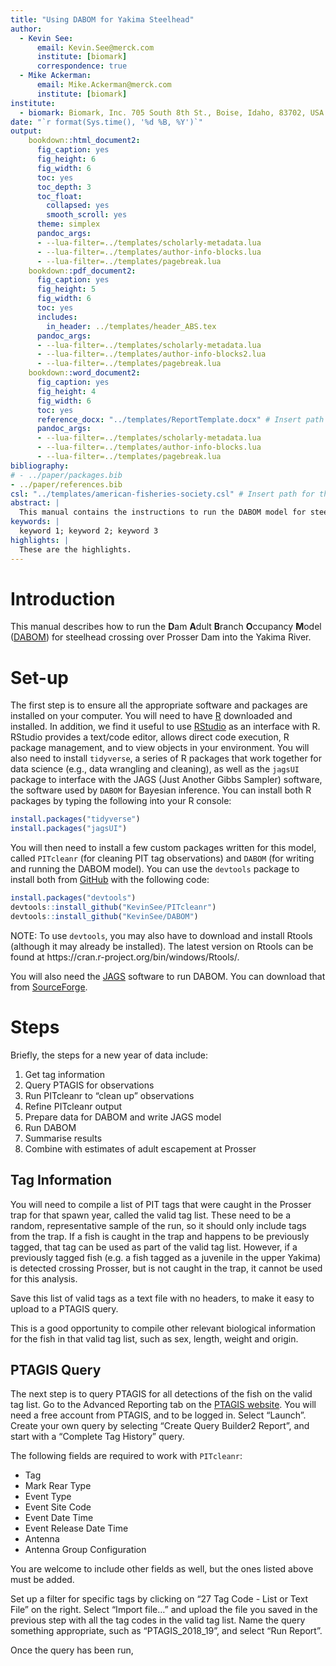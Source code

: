 ```yaml
---
title: "Using DABOM for Yakima Steelhead"
author:
  - Kevin See:
      email: Kevin.See@merck.com
      institute: [biomark]
      correspondence: true
  - Mike Ackerman:
      email: Mike.Ackerman@merck.com
      institute: [biomark]
institute:
  - biomark: Biomark, Inc. 705 South 8th St., Boise, Idaho, 83702, USA
date: "`r format(Sys.time(), '%d %B, %Y')`"
output: 
    bookdown::html_document2:
      fig_caption: yes
      fig_height: 6
      fig_width: 6
      toc: yes
      toc_depth: 3
      toc_float:
        collapsed: yes
        smooth_scroll: yes
      theme: simplex
      pandoc_args:
      - --lua-filter=../templates/scholarly-metadata.lua
      - --lua-filter=../templates/author-info-blocks.lua
      - --lua-filter=../templates/pagebreak.lua
    bookdown::pdf_document2:
      fig_caption: yes
      fig_height: 5
      fig_width: 6
      toc: yes
      includes:
        in_header: ../templates/header_ABS.tex
      pandoc_args:
      - --lua-filter=../templates/scholarly-metadata.lua
      - --lua-filter=../templates/author-info-blocks2.lua
      - --lua-filter=../templates/pagebreak.lua
    bookdown::word_document2:
      fig_caption: yes
      fig_height: 4
      fig_width: 6
      toc: yes
      reference_docx: "../templates/ReportTemplate.docx" # Insert path for the DOCX file
      pandoc_args:
      - --lua-filter=../templates/scholarly-metadata.lua
      - --lua-filter=../templates/author-info-blocks.lua
      - --lua-filter=../templates/pagebreak.lua
bibliography:
# - ../paper/packages.bib
- ../paper/references.bib
csl: "../templates/american-fisheries-society.csl" # Insert path for the bib-style
abstract: |
  This manual contains the instructions to run the DABOM model for steelhead in the Yakima basin.
keywords: |
  keyword 1; keyword 2; keyword 3
highlights: |
  These are the highlights.
---
```


# Introduction

This manual describes how to run the **D**am **A**dult **B**ranch **O**ccupancy **M**odel ([DABOM](https://github.com/KevinSee/DABOM)) for steelhead crossing over Prosser Dam into the Yakima River. 

# Set-up

The first step is to ensure all the appropriate software and packages are installed on your computer. You will need to have [R](https://cran.r-project.org/) downloaded and installed. In addition, we find it useful to use [RStudio](https://rstudio.com/) as an interface with R. RStudio provides a text/code editor, allows direct code execution, R package management, and to view objects in your environment. You will also need to install `tidyverse`, a series of R packages that work together for data science (e.g., data wrangling and cleaning), as well as the `jagsUI` package to interface with the JAGS (Just Another Gibbs Sampler) software, the software used by `DABOM` for Bayesian inference. You can install both R packages by typing the following into your R console:

```r
install.packages("tidyverse")
install.packages("jagsUI")
```

You will then need to install a few custom packages written for this model, called `PITcleanr` (for cleaning PIT tag observations) and `DABOM` (for writing and running the DABOM model). You can use the `devtools` package to install both from [GitHub](https://github.com/) with the following code:

```r
install.packages("devtools")
devtools::install_github("KevinSee/PITcleanr")
devtools::install_github("KevinSee/DABOM")
```

NOTE: To use `devtools`, you may also have to download and install Rtools (although it may already be installed). The latest version on Rtools can be found at https://cran.r-project.org/bin/windows/Rtools/.

You will also need the [JAGS](http://mcmc-jags.sourceforge.net/) software to run DABOM. You can download that from [SourceForge](https://sourceforge.net/projects/mcmc-jags/files/). 

# Steps

Briefly, the steps for a new year of data include: 

1. Get tag information
1. Query PTAGIS for observations
1. Run PITcleanr to "clean up" observations
1. Refine PITcleanr output
1. Prepare data for DABOM and write JAGS model
1. Run DABOM
1. Summarise results
1. Combine with estimates of adult escapement at Prosser

## Tag Information

You will need to compile a list of PIT tags that were caught in the Prosser trap for that spawn year, called the valid tag list. These need to be a random, representative sample of the run, so it should only include tags from the trap. If a fish is caught in the trap and happens to be previously tagged, that tag can be used as part of the valid tag list. However, if a previously tagged fish (e.g. a fish tagged as a juvenile in the upper Yakima) is detected crossing Prosser, but is not caught in the trap, it cannot be used for this analysis.

Save this list of valid tags as a text file with no headers, to make it easy to upload to a PTAGIS query.

This is a good opportunity to compile other relevant biological information for the fish in that valid tag list, such as sex, length, weight and origin. 

## PTAGIS Query

The next step is to query PTAGIS for all detections of the fish on the valid tag list. Go to the Advanced Reporting tab on the [PTAGIS website](https://www.ptagis.org/data/advanced-reporting). You will need a free account from PTAGIS, and to be logged in. Select "Launch". Create your own query by selecting "Create Query Builder2 Report", and start with a "Complete Tag History" query. 

The following fields are required to work with `PITcleanr`:

* Tag
* Mark Rear Type
* Event Type
* Event Site Code
* Event Date Time
* Event Release Date Time
* Antenna
* Antenna Group Configuration

You are welcome to include other fields as well, but the ones listed above must be added.

Set up a filter for specific tags by clicking on "27 Tag Code - List or Text File" on the right. Select "Import file..." and upload the file you saved in the previous step with all the tag codes in the valid tag list. Name the query something appropriate, such as "PTAGIS_2018_19", and select "Run Report".

Once the query has been run, 
